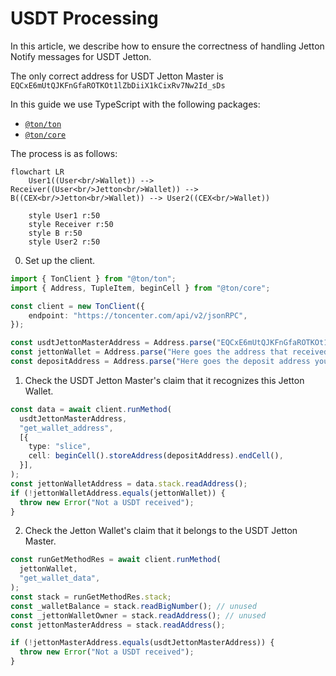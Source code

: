 # USDT Processing

In this article, we describe how to ensure the correctness of handling Jetton Notify messages for USDT Jetton.

The only correct address for USDT Jetton Master is `EQCxE6mUtQJKFnGfaROTKOt1lZbDiiX1kCixRv7Nw2Id_sDs`

In this guide we use TypeScript with the following packages:
- [`@ton/ton`](https://www.npmjs.com/package/@ton/ton)
- [`@ton/core`](https://www.npmjs.com/package/@ton/core)


The process is as follows:

```mermaid
flowchart LR
    User1((User<br/>Wallet)) --> Receiver((User<br/>Jetton<br/>Wallet)) --> B((CEX<br/>Jetton<br/>Wallet)) --> User2((CEX<br/>Wallet))

    style User1 r:50
    style Receiver r:50
    style B r:50
    style User2 r:50
```

0. Set up the client.
```ts
import { TonClient } from "@ton/ton";
import { Address, TupleItem, beginCell } from "@ton/core";

const client = new TonClient({
    endpoint: "https://toncenter.com/api/v2/jsonRPC",
});

const usdtJettonMasterAddress = Address.parse("EQCxE6mUtQJKFnGfaROTKOt1lZbDiiX1kCixRv7Nw2Id_sDs")
const jettonWallet = Address.parse("Here goes the address that received Jetton Notify")
const depositAddress = Address.parse("Here goes the deposit address you receive payments to")
```

1. Check the USDT Jetton Master's claim that it recognizes this Jetton Wallet.
```ts
const data = await client.runMethod(
  usdtJettonMasterAddress,
  "get_wallet_address",
  [{
    type: "slice",
    cell: beginCell().storeAddress(depositAddress).endCell(),
  }],
);
const jettonWalletAddress = data.stack.readAddress();
if (!jettonWalletAddress.equals(jettonWallet)) {
  throw new Error("Not a USDT received");
}
```

2. Check the Jetton Wallet's claim that it belongs to the USDT Jetton Master.
```ts
const runGetMethodRes = await client.runMethod(
  jettonWallet,
  "get_wallet_data",
);
const stack = runGetMethodRes.stack;
const _walletBalance = stack.readBigNumber(); // unused
const _jettonWalletOwner = stack.readAddress(); // unused
const jettonMasterAddress = stack.readAddress();

if (!jettonMasterAddress.equals(usdtJettonMasterAddress)) {
  throw new Error("Not a USDT received");
}
```
